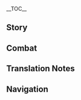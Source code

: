 {{CharacterTabs}}
{{LanguageTabs}}
{{Stub|1={{Meta/VO|tl=1|Japanese}}}}
__TOC__
==Story==
{{VO/Story
|character           = Kaedehara Kazuha
|language            = ja
|name                = 楓原万葉

|vo_01_01_title      = 初めまして…
|vo_01_01_subtitle   = Hello
|vo_01_01_file       = VO_{language}{character} Hello.ogg
|vo_01_01_tx         = 「雨ふる風の中、刀を持ちて裸足で歩く」…拙者は楓原万葉と申す。四方を彷徨う浪人でござる。同じ旅路をゆく者同士、共に歩もうではないか。
|vo_01_01_rm         = "Ame furu kaze no naka, katana wo mochite hadashi de aruku"... Sessha wa Kaedehara Kazuha to mousu. Shihou wo samayou rounin de gozaru. Onaji tabiji wo yuku mono doushi, tomo ni ayumou de wa nai ka.
|vo_01_01_tl         = "Through the wind and rain, I will walk barefoot with my katana"... I am called Kaedehara Kazuha. A wandering warrior who roams in all directions. Fellow traveler on the same journey, shall we not walk together?

|vo_02_01_title      = 世間話・自然
|vo_02_01_subtitle   = Chat: Nature
|vo_02_01_file       = VO_{language}{character} Chat - Nature.ogg
|vo_02_01_tx         = これほど美しき景色を見れば、自ずと旅がしたくなるものであろう？
|vo_02_01_rm         = Kore hodo utsukushiki keshiki wo mireba, onozuto tabi ga shitaku naru mono de arou?
|vo_02_01_tl         = When you see sights as beautiful as this, don't you naturally want to journey?

|vo_02_02_title      = 世間話・草笛
|vo_02_02_subtitle   = Chat: Playing a Tune
|vo_02_02_file       = VO_{language}{character} Chat - Playing a Tune.ogg
|vo_02_02_tx         = 手元に葉があるのなら、拙者が草笛で一曲奏でよう。
|vo_02_02_rm         = Temoto ni ha ga aru no nara, sessha ga kusabue de ikkyoku kanadeyou.
|vo_02_02_tl         = If there is a leaf at hand, let's play a tune on the reed pipe.

|vo_02_03_title      = 世間話・剣技
|vo_02_03_subtitle   = Chat: Bladework
|vo_02_03_file       = VO_{language}{character} Chat - Bladework.ogg
|vo_02_03_tx         = 雨ふる風の中、ふるさとを思う…拙者と故郷のつながりは…もうこの刀のみでござる。
|vo_02_03_rm         = Ame furu kaze no naka, furusato wo omou... Sessha to kokyou no tsunagari wa... mou kono katana nomi de gozaru.
|vo_02_03_tl         = In the rain and wind, I think of my hometown... my connection with my hometown... is now nothing but this katana.

|vo_03_01_title      = 雨の日…
|vo_03_01_subtitle   = When It Rains
|vo_03_01_file       = VO_{language}{character} When It Rains.ogg
|vo_03_01_tx         = 大雨の中を歩けば、精神が研ぎ澄まされる。しかし雨が止んだあとは、急いで服を乾かした方がよいでござるな。
|vo_03_01_rm         = Ooame no naka wo arukeba, seishin ga togisumaseru. Shikashi ame ga yanda ato wa, isoide fuku wo kawakashita hou ga yoi de gozaru na.
|vo_03_01_tl         = When walking in a downpour, the mind is sharpened. However, when the rain has stopped, you should hurry to dry your clothes.

|vo_03_02_title      = 雷の日…
|vo_03_02_subtitle   = When Thunder Strikes
|vo_03_02_file       = VO_{language}{character} When Thunder Strikes.ogg
|vo_03_02_tx         = 海を渡る時の雷雨と比べれば、この程度は意にも介さぬ。
|vo_03_02_rm         = Umi wo wataru toki no raiu to kurabereba, kono teido wa i ni mo kaisanu.
|vo_03_02_tl         = When compared to the thunderstorms when crossing the seas, this is of no consequence.

|vo_03_03_title      = 雪の日…
|vo_03_03_subtitle   = When It Snows
|vo_03_03_file       = VO_{language}{character} When It Snows.ogg
|vo_03_03_tx         = 雪は好きでござる。雪が降った後の世界は静かで、誰にも夢を邪魔されずに済む。
|vo_03_03_rm         = Yuki wa suki de gozaru. Yuki ga futta ato no sekai wa shizuka de, dare ni mo yume wo jama sarezu ni sumu.
|vo_03_03_tl         = I like the snow. After snowfall, the world is silent. No one will disturb your dreams.

|vo_03_04_title      = 晴れの日…
|vo_03_04_subtitle   = When the Sun Is Out
|vo_03_04_file       = VO_{language}{character} When the Sun Is Out.ogg
|vo_03_04_tx         = 雲一つなし、実に心地好い晴天よ。
|vo_03_04_rm         = Kumo hitotsu nashi, jitsu ni kokochi yoi seiten yo.
|vo_03_04_tl         = Not a cloud in the sky, it really is nice weather.

|vo_04_01_title      = おはよう…
|vo_04_01_subtitle   = Good Morning
|vo_04_01_file       = VO_{language}{character} Good Morning.ogg
|vo_04_01_tx         = 早朝に聞こえる鳥のさえずり、大自然からの恵みでござるな。<br />さあ、参ろう。拙者たちの旅路も始まるでござるよ。
|vo_04_01_rm         = Souchou ni kikoeru tori no saezuri, Daishizen kara no megumi de gozaru na.<br />Saa, mairou. Sessha-tachi no tabiji mo hajimaru de gozaru yo.
|vo_04_01_tl         = The chirping of the early morning birds are a blessing from nature.<br />Well, shall we go? Our journey has begun.

|vo_04_02_title      = こんにちは…
|vo_04_02_subtitle   = Good Afternoon
|vo_04_02_file       = VO_{language}{character} Good Afternoon.ogg
|vo_04_02_tx         = 正午の日差しは、居眠りをしてしまいたくなるほど心地好い。休む場所を探してみてはどうでござるか？
|vo_04_02_rm         = Shougo no hizashi wa, inemuri wo shite shimaitaku naru hodo kokochi yoi. Yasumu basho wo sagashite mite wa dou de gozaru ka?
|vo_04_02_tl         = The mid-day sun is comfortable and I end up feeling drowsy. How about we look for a place to rest?

|vo_04_03_title      = こんばんは…
|vo_04_03_subtitle   = Good Evening
|vo_04_03_file       = VO_{language}{character} Good Evening.ogg
|vo_04_03_tx         = 上に見えるは月、耳に聞こえるは風、杯にあるは酒、心にあるは安らぎ…<br />ご機嫌いかがでござるか。
|vo_04_03_rm         = Ue ni mieru wa tsuki, mimi ni kikoeru wa kaze, sakazuki ni aru wa sake, kokoro ni aru wa yasuragi...<br />Gokigen ikaga de gozaru ka.
|vo_04_03_tl         = Looking up, you see the moon; listening with your ears, you hear the wind; in your cup is sake, in your heart is tranquility...<br />How's the mood?

|vo_04_04_title      = おやすみ…
|vo_04_04_subtitle   = Good Night
|vo_04_04_file       = VO_{language}{character} Good Night.ogg
|vo_04_04_tx         = 風が止んだ…<br />静かな世界、休むのに最適であるな。では、また明日。
|vo_04_04_rm         = Kaze ga yanda...<br />Shizuka na sekai, yasumu no ni saiteki de aru na. De wa, mata asu.
|vo_04_04_tl         = The wind stopped...<br />the world is silent, it would be best to rest. Well see you tomorrow.

|vo_05_01_title      = {name}自身について・航行
|vo_05_01_subtitle   = About {character}: Sailing
|vo_05_01_file       = VO_{language}{character} About {character} - Sailing.ogg
|vo_05_01_tx         = 実は、大海も毎日が荒波というわけではないのでござる。天気がよい日は、月光が海面を揺れ、魚群が船の周りを泳ぐ。船首から遠くを眺めれば、この旅も価値のあるものだと思える…唯一残念なのは、船員の歌声がうるさいことでござるな。あやつらは眠らなくても平気なのであろうか？
|vo_05_01_rm         = Jitsu wa, taikai mo mainichi ga aranami to iu wake de wa nai no de gozaru. Tenki ga yoi hi wa, gekkou ga kaimen wo yure, gyogun ga fune no mawari wo oyogu. Senshu kara tooku wo nagamereba, kono tabi mo kachi no aru mono da to omoeru... yuiitsu zannen na no wa, sen'in no utagoe ga urusai koto de gozaru na. Ayatsura wa nemuranakute mo heiki na no de arou ka?
|vo_05_01_tl         = The truth is, the sea was not raging waves everyday. On a fair weather day, the moon would flicker on the water and fish would swim around the ship. If you watch from the bow, I think this journey is also of value... the only issue is that the sailors' singing voices are all obnoxious. Are those guys really alright even though they don't sleep?

|vo_05_02_title      = {name}自身について・武家
|vo_05_02_subtitle   = About {character}: Samurai Nobility
|vo_05_02_file       = VO_{language}{character} About {character} - Samurai Nobility.ogg
|vo_05_02_tx         = 楓原家はかつて有名な武士の家系であったが、拙者が跡を継いだ時にはすでに、武家の名以外は意味のないものとなっていた。しかし拙者からすれば、それくらいがちょうどよい。武士に裕福な生活などいらぬ。拙者たちに必要なのは詩歌と美酒、そして手中にある刀のみでござるよ。
|vo_05_02_rm         = Kaedehara-ke wa katsute yuumei na bushi no kakei de atta ga, sessha ga ato wo tsuida toki ni wa sude ni, buke no na igai wa imi no nai mono to natte ita. Shikashi sessha kara sureba, sore kurai ga choudo yoi. Bushi ni yuufuku na seikatsu nado iranu. Sessha-tachi ni hitsuyou na no wa shiika to bishu, soshite shuchuu ni aru katana nomi de gozaru yo.
|vo_05_02_tl         = The Kaedehara Clan was once a famous samurai bloodline. When it was time for me to inherit the techniques, we were samurai in name only. However, that was just fine for me. I have no need for the wealthy life of a samurai. What we need is poetry, good sake, and the sword in my hand.

|vo_05_03_title      = {name}を知る・1
|vo_05_03_subtitle   = About {character}: I
|vo_05_03_file       = VO_{language}{character} More About {character} - 01.ogg
|vo_05_03_tx         = 拙者のことを知りたいのか？見ての通り、どこにでもいる流浪武士でござるよ。
|vo_05_03_rm         = Sessha no koto wo shiritai no ka? Mite no toori, doko ni de mo iru rurou bushi de gozaru yo.
|vo_05_03_tl         = You want to get to know me? It's just what it looks like, I'm a wandering warrior no matter where I go.

|vo_05_04_title      = {name}を知る・2
|vo_05_04_subtitle   = About {character}: II
|vo_05_04_friendship = 3
|vo_05_04_file       = VO_{language}{character} More About {character} - 02.ogg
|vo_05_04_tx         = 拙者は耳が優れていて、様々な音が聞こえる。例えば風が山を越える音、雲が散りゆく音、森で小狐がリンゴをかじる音、カニが泡を吹く音…これは自然と万物が拙者に与えた恩恵、いつでも危険を事前に察知することができるでござる。
|vo_05_04_rm         = Sessha wa mimi ga sugurete ite, samazama na oto ga kikoeru. Tatoeba kaze ga yama wo koeru oto, kumo ga chiriyuku oto, mori de kogitsune ga ringo wo kajiru oto, kani ga awa wo fuku oto... kore wa shizen to banbutsu ga sessha ni ataeta onkei, itsu de mo kiken wo jizen ni sacchi suru koto ga dekiru de gozaru.
|vo_05_04_tl         = My ears are quite good, I can hear all sorts of things. For example, the sound of wind crossing the mountains, the sound of clouds dispersing, the sounds of fox kits nibbling apples in the forest, the sound of crabs blowing bubbles... with this, I am blessed with nature and all things, I can always sense danger before it arrives.

|vo_05_05_title      = {name}を知る・3
|vo_05_05_subtitle   = About {character}: III
|vo_05_05_friendship = 4
|vo_05_05_file       = VO_{language}{character} More About {character} - 03.ogg
|vo_05_05_tx         = 小さい頃は雨が好きであった。あのザァザァとした音を聞くと心地好い夢を見る。しかし今となっては、雨に対する感情も複雑になったでござる…雨の音は今も好きなのだが、黒雲を見かけた時は「今日、泊まらせてくれる心優しき方はいるであろうか」と心配になってしまう。濡れた服で雨の音を聞いても、くしゃみで雰囲気が壊されてしまうでござるよ。
|vo_05_05_rm         = Chiisai koro wa ame ga suki de atta. Ano zaazaa to shita oto wo kiku to kokochi yoi yume wo miru. Shikashi ima to natte wa, ame ni taisuru kanjou mo fukuzatsu ni natta de gozaru... Ame no oto wa ima mo suki na no da ga, kokuun wo mikaketa toki wa "kyou, tomarasete kureru kokoro yasashiki kata wa iru de arou ka" to shinpai ni natte shimau. Nureta fuku de ame no oto wo kiite mo, kushami de fun'iki ga kowasarete shimau de gozaru yo.
|vo_05_05_tl         = When I was little, I liked the rain. I had pleasant dreams listening to the rain pour. However, now my feeling toward rain have become more complex... I still like the sound of rain, but when I happen to see dark clouds, I end up worrying, "Is there a kind hearted person who'll let me stay over today?" When listening to the rain in wet clothes, sneezing ruins the mood.

|vo_05_06_title      = {name}を知る・4
|vo_05_06_subtitle   = About {character}: IV
|vo_05_06_friendship = 5
|vo_05_06_file       = VO_{language}{character} More About {character} - 04.ogg
|vo_05_06_tx         = 拙者はあまり同じ場所には滞在しないでござる。長く滞在すれば「自然」との間に隔たりが生じ、刀が鈍ってしまう。遠くへゆける今のうちに、様々な場所にゆき、色々な人に会ってみたいでござるな。
|vo_05_06_rm         = Sessha wa amari onaji basho ni wa taizai shinai de gozaru. Nagaku taizai sureba "shizen" to no aida ni hedatari ga shouji, katana ga namatte shimau. Tooku he yukeru ima no uchi ni, samazama na basho ni yuki, iroiro na hito ni atte mitai de gozaru na.
|vo_05_06_tl         = I don't really stay in one place. If you stay too long, you start to lose touch with "nature" and your blade dulls. Now that I can travel far, I'd like to see lots of places and meet lots of people.

|vo_05_07_title      = {name}を知る・5
|vo_05_07_subtitle   = About {character}: V
|vo_05_07_friendship = 6
|vo_05_07_file       = VO_{language}{character} More About {character} - 05.ogg
|vo_05_07_tx         = 心配はいらぬ、いつの日かお互い違う場所に赴こうとも、必ず世界のどこかでまた会えよう。人の「縁」とは、そう容易く切れるものではないのでござる。
|vo_05_07_rm         = Shinpai wa iranu, itsu no hi ka otagai chigau basho ni omomukou to mo, kanarazu sekai no dokoka de mata aeyou. Hito no "enishi" to wa, sou tayasuku kireru mono de wa nai no de gozaru.
|vo_05_07_tl         = There is no need for worry. Even if we part ways, we will surely meet again somewhere in this world. A person's "fate" is not easily severed.

|vo_06_01_title      = 出航について…
|vo_06_01_subtitle   = About Us: Going Out to Sea
|vo_06_01_file       = VO_{language}{character} About Us - Going Out to Sea.ogg
|vo_06_01_tx         = 天気のよい日は、海に行ってみてはどうでござるか？
|vo_06_01_rm         = Tenki no yoi hi wa, umi ni itte mite wa dou de gozaru ka?
|vo_06_01_tl         = Someday, when the weather is nice, why don't we travel the sea?

|vo_06_02_title      = 本音について…
|vo_06_02_subtitle   = About Us: Frank Speech
|vo_06_02_friendship = 6
|vo_06_02_file       = VO_{language}{character} About Us - Frank Speech.ogg
|vo_06_02_tx         = 拙者は飾り気のない性格をした人が好きでござる。やはり、思っていることは心の内に秘めず、直接言った方が快いものだ。<br />拙者は万物の音が聞こえる、もちろんお主の声も。
|vo_06_02_rm         = Sessha wa kazarike no nai seikaku wo shita hito ga suki de gozaru. Yahari, omotte iru koto wa kokoro no uchi ni himezu, chokusetsu itta hou ga kokoroyoi mono da.<br />Sessha wa banbutsu no oto ga kikoeru, mochiron onushi no koe mo.
|vo_06_02_tl         = I like plain people. After all, I don't hide the feelings in my heart, it's best to just speak directly.<br />I can hear the sounds of all creation, and of course your voice as well.

|vo_07_01_title      = 「神の目」について…
|vo_07_01_subtitle   = About the [[Vision]]
|vo_07_01_friendship = 4
|vo_07_01_file       = VO_{language}{character} About the Vision.ogg
|vo_07_01_tx         = 神の目は力の「根源」ではなく、力の「証明」であると拙者は思う。神の目とは、前へ進みたいと思う人々の願い。拙者たち武士にとってのそれは、いつの日も手中にある刀のみなのでござるよ。
|vo_07_01_rm         = Kami no Me wa chikara no "kongen" de wa naku, chikara no "shoumei" de aru to sessha wa omou. Kami no Me to wa, mae he susumitai to omou hitobito no negai. Sessha-tachi bushi ni totte no sore wa, itsu no hi mo shuchuu ni aru katana nomi na no de gozaru yo.
|vo_07_01_tl         = A Vision is not a "source" of power, I believe it's "proof" of power. Visions are the wishes of people to go forth. For a warrior like me, that is nothing more than to hold a katana in my hand.

|vo_07_02_title      = シェアしたいこと・竹刀
|vo_07_02_subtitle   = Something to Share: Bamboo Blades
|vo_07_02_friendship = 4
|vo_07_02_file       = VO_{language}{character} Something to Share - Bamboo Blades.ogg
|vo_07_02_tx         = 剣術を学びたいなら…ふむ、これを持つとよい。先ほど作った竹刀でござる。これで打ち合えば、傷を負わずに済むであろう。
|vo_07_02_rm         = Kenjutsu wo manabitai nara... fumu, kore wo motsu to yoi. Sakihodo tsukutta shinai de gozaru. Kore de uchiaeba, kizu wo owazu ni sumu de arou.
|vo_07_02_tl         = If you want to learn swordsmanship... hmm, we should wait on this. We should use bamboo swords. Then, if we fight, we won't sustain any injuries.

|vo_07_03_title      = シェアしたいこと・カエデ
|vo_07_03_subtitle   = Something to Share: Maple Leaves
|vo_07_03_friendship = 4
|vo_07_03_file       = VO_{language}{character} Something to Share - Maple Leaves.ogg
|vo_07_03_tx         = 「奥山に、紅葉踏み分け、鳴く鹿の、声聞くときぞ、秋は悲しき」…拙者はカエデが好きでござる。しかし、カエデが紅に変わる時は、いつも別れが伴う…
|vo_07_03_rm         = "Okuyama ni, momiji fumiwake, naku shika no, koe kiku toki zo, aki wa kanashiki"... Sessha wa kaede ga suki de gozaru. Shikashi, kaede ga aka ni kawaru toki wa, itsumo wakare ga tomonau...
|vo_07_03_tl         = "When you hear the voice of a deer through the autumn colors of the mountain recesses, autumn is sorrow"... I like maple leaves. However, their turning red always comes with a parting of ways...

|vo_07_04_title      = 興味のあること…
|vo_07_04_subtitle   = Interesting Things
|vo_07_04_file       = VO_{language}{character} Interesting Things.ogg
|vo_07_04_tx         = カモメよ、鳴くでない。今日から拙者も同じく、漂流者なのだぞ。
|vo_07_04_rm         = Kamome yo, naku de nai. Kyou kara sessha mo onajiku, hyouryuusha na no da zo.
|vo_07_04_tl         = Gulls, do not cry. From today on, we are the same &mdash; wanderers adrift.

|vo_08_01_title      = 北斗について…
|vo_08_01_subtitle   = About [[Beidou]]
|vo_08_01_friendship = 4
|vo_08_01_file       = VO_{language}{character} About Beidou.ogg
|vo_08_01_tx         = 北斗の姉君は拙者の恩人。稲妻から逃げ出した拙者を、姉君が引き取ってくれた。拙者が一番苦心していた時期に、稲妻へ戻る勇気をくれたのだ。彼女は、拙者と周りにいるすべての船員が背中を任せられる戦友なのでござる。
|vo_08_01_rm         = Hokuto no anegimi wa sessha no onjin. Inazuma kara nigedashita sessha wo, anegimi ga hikitotte kureta. Sessha ga ichiban kushin shite ita jiki ni, Inazuma he modoru yuuki wo kureta no da. Kanojo wa, sessha to mawari ni iru subete no sen'in ga senaka wo makaserareru sen'yuu na no de gozaru.
|vo_08_01_tl         = Beidou has done much for me. She helped me escape Inazuma, then took me back. She gave me the courage to return to Inazuma in those painful times. Me and all the sailors around me have become comrades who watch each other backs.

|vo_08_02_title      = ゴローについて…
|vo_08_02_subtitle   = About [[Gorou]]
|vo_08_02_friendship = 4
|vo_08_02_file       = VO_{language}{character} About Gorou.ogg
|vo_08_02_tx         = 拙者が指名手配されていた時、抵抗軍が拙者を助けてくれたのでござる。ゴローとはその時の短い付き合いであったが、彼のことは深く印象に残っている。彼は言いたいことを真っ直ぐに言う性格で、部下と共に喜びや悲しみを分かち合い、友のために犠牲をいとわない。だから拙者は、彼とは気が合うのでござるよ。
|vo_08_02_rm         = Sessha ga shimeitehai sarete ita toki, Teikou-gun ga sessha wo tasukete kureta no de gozaru. Goroo to wa sono toki no mijikai tsukiai de atta ga, kare no koto wa fukaku inshou ni nokotte iru. Kare wa iitai koto wo massugu ni iu seikaku de, buka to tomo ni yorokobi ya kanashimi wo wakachiai, tomo no tame ni gisei wo itowanai. Dakara sessha wa, kare to wa ki ga au no de gozaru yo.
|vo_08_02_tl         = The Resistance army saved me when I was wanted. I was only with Gorou for a short time but, he left a deep impression on me. He says what he wants to say and has a straightforward personality, he shares both joys and sorrows with his subordinates, he wouldn't hesitate to sacrifice himself for them. And so, I got along well with him.

|vo_08_03_title      = 九条裟羅について・態度
|vo_08_03_subtitle   = About [[Kujou Sara]]
|vo_08_03_friendship = 4
|vo_08_03_file       = VO_{language}{character} About Kujou Sara.ogg
|vo_08_03_tx         = 御前試合で拙者の友人を負かした彼女の実力は認めているでござる。しかし、それほどまでの力を悪行に使い、九条軍を率いて「神の目」を回収するなど、拙者は決して許さぬ。
|vo_08_03_rm         = Gozenjiai de sessha no yuujin wo makashita kanojo no jitsuryoku wa mitomete iru de gozaru. Shikashi, sore hodo made no chikara wo akugyou ni tsukai, Kujou-gun wo hikiite "Kami no Me" wo kaishuu suru nado, sessha wa kesshite yurusanu.
|vo_08_03_tl         = I recognized her true strength during the duel my friend lost. However, I will never forgive use of such power for evil, such as the Kujou Army's collection of "Visions."

|vo_08_04_title      = 九条裟羅について・見直し
|vo_08_04_subtitle   = About Kujou Sara: Changing Perspective
|vo_08_04_friendship = 4
|vo_08_04_quest      = Omnipresence Over Mortals
|vo_08_04_file       = VO_{language}{character} About Kujou Sara - Changing Perspective.ogg
|vo_08_04_tx         = なるほど…どうやら彼女は自らの信念があったのだな。ただこの一件が終わったあと、「九条」家の繁栄がこの先も続くかどうかは不明であるが。
|vo_08_04_rm         = Naruhodo... dou yara kanojo wa mizukara no shinnen ga atta no da na. Tada kono ikken ga owatta ato, "Kujou"-ke no han'ei ga kono saki mo tsudzuku ka dou ka wa fumei de aru ga.
|vo_08_04_tl         = I see... It seems she had great conviction in herself. This incident has just ended, it is still unclear if the "Kujou" House will continue to prosper.

|vo_08_05_title      = 雷電将軍について…
|vo_08_05_subtitle   = About the [[Raiden Shogun]]
|vo_08_05_friendship = 4
|vo_08_05_quest      = Autumn Winds, Scarlet Leaves
|vo_08_05_file       = VO_{language}{character} About the Raiden Shogun.ogg
|vo_08_05_tx         = 稲妻を離れた後、何度も自分の胸に聞いたでござる。雷電将軍に対する拙者の不満は、あの御前試合から生じたものなのか、彼女が友に下した一振りが原因だったのかと。<br />拙者は考えた末、それは違うと分かった。拙者の友は決闘の場で堂々と死した、雷電将軍のあの一振りは間違っていたとは言えぬ。彼女に対する不満は、「目狩り令」からくるものだ。何人たりとも他人の願いを剥奪する資格などない、たとえそれが「神」であったとしても。
|vo_08_05_rm         = Inazuma wo hanareta nochi, nando mo jibun no mune ni kiita de gozaru. Raiden Shougun ni taisuru sessha no fuman wa, ano gozenjiai kara shoujita mono na no ka, kanojo ga tomo ni kudashita hitofuri ga gen'in datta no ka to.<br />Sessha wa kangaeta sue, sore wa chigau to wakatta. Sessha no tomo wa kettou no ba de doudou to shishita, Raiden Shougun no ano hitofuri wa machigatte ita to wa ienu. Kanojo ni taisuru fuman wa, "Megari-rei" kara kuru mono da. Nanpito tari to mo tanin no negai wo hakudatsu suru shikaku nado nai, tatoe sore ga "kami" de atta to shite mo.

|vo_08_05_tl         = 
|vo_08_06_title      = 神里綾華について…
|vo_08_06_subtitle   = About [[Kamisato Ayaka]]
|vo_08_06_friendship = 4
|vo_08_06_file       = VO_{language}{character} About Kamisato Ayaka.ogg
|vo_08_06_tx         = 稲妻に住む者なら、「白鷺の姫君」の名を聞いたことがあろう。神里家のお嬢様で、ほぼ完璧に近しい御仁でござる。しかし、拙者は彼女とあまり交流がない、彼女は稲妻に対してどのような考えを持っているのであろうか？
|vo_08_06_rm         = Inazuma ni sumu mono nara, "Shirasagi no Himegimi" no na wo kiita koto ga arou. Kamisato-ke no ojou-sama de, hobo kanpeki ni hitoshii gojin de gozaru. Shikashi, sessha wa kanojo to amari kouryuu ga nai, kanojo wa Inazuma ni taishite dono you na kangae wo motte iru no de arou ka?
|vo_08_06_tl         = 

|vo_08_07_title      = 宵宮について…
|vo_08_07_subtitle   = About [[Yoimiya]]
|vo_08_07_friendship = 4
|vo_08_07_file       = VO_{language}{character} About Yoimiya.ogg
|vo_08_07_tx         = 以前、彼女が姉君に頼んで花火を璃月まで運んだことがある。その時は拙者が荷を下ろした、が…大変重かったでござる！彼女以外に、あのような大きな花火を作れる者などいないであろう。
|vo_08_07_rm         = Izen, kanojo ga Anegimi ni tanonde hanabi wo Riiyue made hakonda koto ga aru. Sono toki wa sessha ga ni wo oroshita, ga... taihen omokatta de gozaru! Kanojo igai ni, ano you na ookina hanabi wo tsukureru mono nado nai de arou.
|vo_08_07_tl         = 

|vo_08_08_title      = 珊瑚宮心海について…
|vo_08_08_subtitle   = About [[Sangonomiya Kokomi]]
|vo_08_08_friendship = 4
|vo_08_08_quest      = Omnipresence Over Mortals
|vo_08_08_file       = VO_{language}{character} About Sangonomiya Kokomi.ogg
|vo_08_08_tx         = 拙者が抵抗軍にいた頃、周りの者はみな珊瑚宮殿を心から慕っていた。彼女は兵力を大事にしている、死傷者の出る戦法はほとんど使わず、いつも最小の代価で勝利を勝ち取るのでござるよ。うわさでは、海祇島の政務と外交も取り仕切っていると聞いたが、本当に一人ですべて行えるのだろうか…
|vo_08_08_rm         = Sessha ga Teikou-gun ni ita koro, mawari no mono wa mina Sangonomiya-dono wo kokoro kara shitatte ita. Kanojo wa heiryoku wo daiji ni shite iru, shishousha no deru senpou wa hotondo tsukawazu, itsumo saishou no daika de shouri wo kachitoru no de gozaru yo. Uwasa de wa, Watatsumi-jima no seimu to gaikou mo torishikitte iru to kiita ga, hontou ni hitori de subete de okonaeru no darou ka...
|vo_08_08_tl         = 

|vo_08_09_title      = 鹿野院平蔵について…
|vo_08_09_subtitle   = About [[Shikanoin Heizou]]
|vo_08_09_friendship = 4
|vo_08_09_file       = VO_{language}{character} About Shikanoin Heizou.ogg
|vo_08_09_tx         = 拙者の友人であるこの探偵は、普段は洒脱で気ままな振る舞いをしている。しかしいざ事件となると、彼の周りを取り巻いていた風は、鋭い気となって集まる。まったく、感心せずにはいられないでござるよ。
|vo_08_09_rm         = 
|vo_08_09_tl         = 

|vo_10_01_title      = {name}の趣味…
|vo_10_01_subtitle   = {character}'s Hobbies
|vo_10_01_file       = VO_{language}{character} Hobbies.ogg
|vo_10_01_tx         = 正午の日差しで温かくなった岩に横たわり、目覚めた後はぶらぶらと。刀を持っていれば、拙者はどこにでもゆけるでござるよ。
|vo_10_01_rm         = Shougo no hizashi de atatakaku natta iwa ni yokotawari, mezameta ato wa burabura to. Katana wo motte ireba, sessha wa doko ni de mo yukeru de gozaru yo.
|vo_10_01_tl         = 

|vo_10_02_title      = {name}の悩み…
|vo_10_02_subtitle   = {character}'s Troubles
|vo_10_02_file       = VO_{language}{character} Troubles.ogg
|vo_10_02_tx         = 嵐がくる時は、「自然」の音もざわつく。拙者も耳鳴りがしてしまうほどに。もしそれが夜であれば、そうそうに眠れぬ。少し困っているでござる。
|vo_10_02_rm         = Arashi ga kuru toki wa, "shizen" no oto mo zawatsuku. Sessha mo miminari ga shite shimau hodo ni. Moshi sore ga yoru de areba, sousou ni nemurenu. Sukoshi komatte iru de gozaru.
|vo_10_02_tl         = 

|vo_10_03_title      = 好きな食べ物…
|vo_10_03_subtitle   = Favorite Food
|vo_10_03_file       = VO_{language}{character} Favorite Food.ogg
|vo_10_03_tx         = 海を渡る時、最も容易く入手できる食材は魚肉でござる。魚をどう美味しく調理するか、海を冒険する者なら、みなが考えることであろう…機会があれば、拙者の腕前を披露してもよいぞ。
|vo_10_03_rm         = Umi wo wataru toki, mottomo tayasuku nyuushu dekiru shokuzai wa gyoniku de gozaru. Sakana wo dou oishiku chouri suru ka, umi wo bouken suru mono nara, mina ga kangaeru koto de arou... Kikai ga areba, sessha no udemae wo hirou shite mo yoi zo.
|vo_10_03_tl         = 

|vo_10_04_title      = 嫌いな食べ物…
|vo_10_04_subtitle   = Least Favorite Food
|vo_10_04_file       = VO_{language}{character} Least Favorite Food.ogg
|vo_10_04_tx         = 拙者は粗造りしたものがあまり好みではない。拙者からすれば、ただの魚であろうと、しっかりと焼いた方が旨味がある。食事というのは心身を安らげるもの、妥協していてはならぬであろう？
|vo_10_04_rm         = Sessha wa aradzukuri shita mono ga amari konomi de wa nai. Sessha kara sureba, tada no sakana de arou to, shikkari to yaita hou ga umami ga aru. Shokuji to iu no wa shinshin wo yasurageru mono, dakyou shite ite wa naranu de arou?
|vo_10_04_tl         = 

<!-- Receiving a Gift -->
|vo_11_01_title      = 贈り物を受け取る·1
|vo_11_01_subtitle   = Receiving a Gift: I
|vo_11_01_file       = VO_{language}{character} Receiving a Gift - 01.ogg
|vo_11_01_tx         = うむ、魚をこうも美味しく調理するとは、お主の腕は相当なものでござるな。
|vo_11_01_rm         = Umu, sakana wo kou mo oishiku chouri suru to wa, onushi no ude wa soutou na mono de gozaru na.
|vo_11_01_tl         = 

|vo_11_02_title      = 贈り物を受け取る·2
|vo_11_02_subtitle   = Receiving a Gift: II
|vo_11_02_file       = VO_{language}{character} Receiving a Gift - 02.ogg
|vo_11_02_tx         = お主の料理は腹を満たすだけでなく、拙者にとって心の安らぎでもある。
|vo_11_02_rm         = Onushi no ryouri wa hara wo mitasu dake de naku, sessha ni totte kokoro no yasuragi demo aru.
|vo_11_02_tl         = 

|vo_11_03_title      = 贈り物を受け取る·3
|vo_11_03_subtitle   = Receiving a Gift: III
|vo_11_03_file       = VO_{language}{character} Receiving a Gift - 03.ogg
|vo_11_03_tx         = 少し休んではどうでござるか？心が疲れていては、せっかくの料理も味が落ちてしまうであろう。
|vo_11_03_rm         = Sukoshi yasunde wa dou de gozaru ka? Kokoro ga tsukareteite wa, sekkaku no ryouri mo aji ga ochite shimau de arou.
|vo_11_03_tl         = 

|vo_12_01_title      = 誕生日…
|vo_12_01_subtitle   = Birthday
|vo_12_01_file       = VO_{language}{character} Birthday.ogg
|vo_12_01_tx         = ふぁ…誕生日だと知って、新しい詩歌を書いたでござるよ。ただあまり心得がなく、何日もかけて途中までしか思いつかなかった。とりあえず、これをお主に贈ろう。<br />「歳月や、雲の赴く、誕生日」…ん、待った、何か思いついたでござる。続きは…「祝いの日には、異郷の友と」、どうであろうか？<br />誕生日おめでとう、今日は一緒に甘味でも食べにゆこうではないか。
|vo_12_01_rm         = Fa... Tanjoubi da to shitte, atarashii shiika wo kaita de gozaru yo. Tada amari kokoroe ga naku, nannichi mo kakete tochuu made shika omoitsukanakatta. Toriaezu, kore wo onushi ni okurou.<br />"Saigetsu ya, kumo no omomuku, tanjoubi"... N, matta, nanika omoitsuita de gozaru. Tsudzuki wa... "Iwai no hi ni wa, ikyou no tomo to", dou de arou ka?<br />Tanjoubi omedetou, kyou wa issho ni kanmi de mo tabe ni yukou de wa nai ka.
|vo_12_01_tl         = 

|vo_13_01_title      = 突破した感想・起
|vo_13_01_subtitle   = Feelings About Ascension: Intro
|vo_13_01_ascension  = 1
|vo_13_01_file       = VO_{language}{character} Feelings About Ascension -  01.ogg
|vo_13_01_tx         = この刀、より鋭利になったでござる。
|vo_13_01_rm         = Kono katana, yori eiri ni natta de gozaru.
|vo_13_01_tl         = 

|vo_13_02_title      = 突破した感想・承
|vo_13_02_subtitle   = Feelings About Ascension: Building Up
|vo_13_02_ascension  = 2
|vo_13_02_file       = VO_{language}{character} Feelings About Ascension -  02.ogg
|vo_13_02_tx         = 雪が地面に落ちる音…今の拙者は、それすらも聞こえるようになったかもしれぬ。
|vo_13_02_rm         = Yuki ga jimen ni ochiru oto... ima no sessha wa, sore sura mo kikoeru you ni natta kamo shirenu.
|vo_13_02_tl         = 

|vo_13_03_title      = 突破した感想・転
|vo_13_03_subtitle   = Feelings About Ascension: Climax
|vo_13_03_ascension  = 4
|vo_13_03_file       = VO_{language}{character} Feelings About Ascension -  03.ogg
|vo_13_03_tx         = 海の波は強い、拙者ももっと強くならねば。
|vo_13_03_rm         = Umi no nami wa tsuyoi, sessha mo motto tsuyoku naraneba.
|vo_13_03_tl         = 

|vo_13_04_title      = 突破した感想・結
|vo_13_04_subtitle   = Feelings About Ascension: Conclusion
|vo_13_04_ascension  = 6
|vo_13_04_file       = VO_{language}{character} Feelings About Ascension -  04.ogg
|vo_13_04_tx         = 世を渡り歩けば、自ずと悩みも多くなるもの。お主との出会いは、拙者に、武道と心の成長をもたらした。今後の人生もきっと、よいものとなるであろう。
|vo_13_04_rm         = Yo wo watariarukeba, onozuto nayami mo ooku naru mono. Onushi to no deai wa, sessha ni, budou to kokoro no seichou wo motarashita. Kongo no jinsei mo kitto, yoi mono to naru de arou.
|vo_13_04_tl         = 
}}

==Combat==
{{Combat VO
|character           = Kaedehara Kazuha
|language            = ja
|skill_1_tx          = 参る。
|skill_1_tl          = Here I go.
|skill_1_rm          = Mairu.
|skill_2_tx          = はっ。
|skill_2_tl          = Hah.
|skill_2_rm          = Ha'.
|skill_3_tx          = 風よ。
|skill_3_tl          = The wind!
|skill_3_rm          = Kaze yo.
|skill_4_tx          = ''(Hold)'' 風の行先よ。
|skill_4_tl          = To the wind's destination!
|skill_4_rm          = Kaze no yukusaki yo.
|skill_5_tx          = ''(Hold)'' 風を知れ。
|skill_5_tl          = Acknowledge this wind.
|skill_5_rm          = Kaze wo shire.
|skill_6_tx          = ''(Hold)'' 風の赴くままに！
|skill_6_tl          = As the wind goes!
|skill_6_rm          = Kaze no omomuku mama ni!
|burst_1_tx          = 雲隠れ…雁鳴く時。
|burst_1_tl          = Hiding in the clouds... now, the cry of the wild geese!<ref group="TN •">Taken from the poem {{ja|雲隠り雁鳴く時は秋山の黄葉片待つ}} from the Manyoshu, the oldest collection of Japanese waka poetry. Its meaning is "it is the season when wild geese cry hidden in the clouds, I await the yellow leaves in the autumn mountains".</ref>
|burst_1_rm          = Kumogakure... kari naku toki!
|burst_2_tx          = 風の共、雲の行くごと。
|burst_2_tl          = As the wind flows, the cloud also goes!<ref group="TN •">Taken from the poem {{ja|国遠み 思ひなわびそ 風の{{rubi|共|むた}} 雲の行くごと 言は通はむ}} from the Manyoshu. It means roughly "Don't be discouraged just because the country is far away. Words will travel like clouds drifting with the wind."</ref>
|burst_2_rm          = Kaze no muta, kumo no yuku goto!
|burst_3_tx          = 黄葉を、散らまく惜しみ。
|burst_3_tl          = The autumn leaves fall free, a regretful scene to see.<ref group="TN •">Taken from the poem {{ja|黄葉を　散らまく惜しみ　手折り来て　今夜かざしつ　何か思はむ}} from the Manyoshu. It means roughly "It was a pity that the autumn leaves had fallen, so I picked some and made it into a hair ornament. I have no more regrets."</ref>
|burst_3_rm          = Momijiba wo, chiramaku oshimi!
|sprint-s_1_tx       = いざ。
|sprint-s_1_tl       = Now.
|sprint-s_1_rm       = Iza.
|sprint-s_2_file     = Sprint Start 02,Sprint Start 03
|glider_1_tx         = 風の流れる方へ。
|glider_1_tl         = To where the wind flows.
|glider_1_rm         = Kaze no nagareru hou e.
|glider_2_file       = Deploying Wind Glider 02,Deploying Wind Glider 03
|chest_1_tx          = 天晴でござるな。
|chest_1_tl          = Such brilliance.<ref group="TN •">{{ja|天晴|appare}} is an archaic word to mean "brilliant/splendid."</ref>
|chest_1_rm          = Appare de gozaru na.
|chest_2_tx          = 天地の恵みであるな。
|chest_2_tl          = This is a gift from the heavens.
|chest_2_rm          = Tenchi no megumi de aru na.
|chest_3_tx          = 宝とは、旅の醍醐味でござろう。
|chest_3_tl          = Treasure is surely the true charm of a journey.
|chest_3_rm          = Takara to wa, tabi no daigomi de gozarou.
|low-hp_1_tx         = くっ、やりおる…
|low-hp_1_tl         = Ugh, well done...
|low-hp_1_rm         = Ku', yari oru...
|low-hp_2_tx         = 精神統一。
|low-hp_2_tl         = Must concentrate my mind. (lit. "Concentration of mind.")
|low-hp_2_rm         = Seishin-touitsu.
|low-hp_3_tx         = 一点集中！
|low-hp_3_tl         = Must focus at one thing! (lit. "One focus!")
|low-hp_3_rm         = Itten-shuuchuu!

<!-- Ally at Low HP -->
|ally-low-hp_1_tx    = 拙者が守る！
|ally-low-hp_1_tl    = I'll protect you!
|ally-low-hp_1_rm    = Sessha ga mamoru!
|ally-low-hp_2_tx    = 背中は任せろ。
|ally-low-hp_2_tl    = I've got your back.
|ally-low-hp_2_rm    = Senaka wa makasero.
|fallen_1_tx         = 誠に遺憾なり…
|fallen_1_tl         = How regrettable it could be...
|fallen_1_rm         = Makoto ni ikan nari...
|fallen_2_tx         = 次は…必ず…
|fallen_2_tl         = Next time... for sure...
|fallen_2_rm         = Tsugi wa... kanarazu...
|fallen_3_tx         = 終わったのか…
|fallen_3_tl         = It's over...
|fallen_3_rm         = Owatta no ka...
|hit-l_1_file        = Light Hit Taken 01,Light Hit Taken 02,Light Hit Taken 03,Light Hit Taken 04,Light Hit Taken 05,Light Hit Taken 06
|hit-h_1_tx          = 心配無用…
|hit-h_1_tl          = No need to worry...
|hit-h_1_rm          = Shinpai muyou...
|hit-h_2_tx          = 痛ぅっ！
|hit-h_2_tl          = It hurt!
|hit-h_2_rm          = Tsuu'!
|hit-h_3_file        = Heavy Hit Taken 03,Heavy Hit Taken 04,Heavy Hit Taken 05,Heavy Hit Taken 06
|join_1_tx           = 拙者を連れていくのか？
|join_1_tl           = Would you take me along?
|join_1_rm           = Sessha wo tsurete-iku no ka?
|join_2_tx           = いざ、参ろう。
|join_2_tl           = Now, here I come.
|join_2_rm           = Iza, mairou.
|join_3_tx           = これでよし。
|join_3_tl           = This should be good now.
|join_3_rm           = Kore de yoshi.
|atk-l_1_file        = Light Attack 01,Light Attack 02,Light Attack 03,Light Attack 04,Light Attack 05,Light Attack 06,Light Attack 07
|atk-m_1_file        = Mid Attack 01,Mid Attack 02,Mid Attack 03
|atk-h_1_file        = Heavy Attack 01,Heavy Attack 02,Heavy Attack 03
|climb_1_file        = Climbing 01,Climbing 02,Climbing 03,Climbing 04,Climbing 05
|climb-b_1_file      = Climbing Breath 01,Climbing Breath 02,Climbing Breath 03
|jump_1_file         = Jumping 01,Jumping 02,Jumping 03,Jumping 04,Jumping 05
}}
<!--
Copy paste the following line in any section that does not have any voice files, change the X for the section's title:
'''Kaedehara Kazuha does not feature any XXXXXXXX Voice-Overs'''
-->

==Translation Notes==
{{Reflist|group=TN •}}

==Navigation==
{{Character Navbox|link type=vo-ja}}